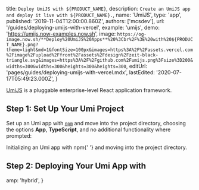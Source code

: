 
  title: `Deploy UmiJS with ${PRODUCT_NAME}`,
  description: `Create an UmiJS app and deploy it live with ${PRODUCT_NAME}.`,
  name: 'UmiJS',
  type: 'app',
  published: '2019-11-04T12:00:00.860Z',
  authors: ['mcsdev'],
  url: '/guides/deploying-umijs-with-vercel',
  example: 'umijs',
  demo: 'https://umijs.now-examples.now.sh',
  image: `https://og-image.now.sh/**Deploy%20UmiJS%20Apps**%20%3Cbr%2F%3E%20with%20${PRODUCT_NAME}.png?theme=light&md=1&fontSize=100px&images=https%3A%2F%2Fassets.vercel.com%2Fimage%2Fupload%2Ffront%2Fassets%2Fdesign%2Fzeit-black-triangle.svg&images=https%3A%2F%2Fgithub.com%2Fumijs.png%3Fsize%3D200&widths=300&widths=300&heights=300&heights=300`,
  editUrl: 'pages/guides/deploying-umijs-with-vercel.mdx',
  lastEdited: '2020-07-17T05:49:23.000Z',
}

[UmiJS](https://umijs.org/) is a pluggable enterprise-level React application framework.

## Step 1: Set Up Your Umi Project

Set up an Umi app with [`npm`](https://www.npmjs.com/) and move into the project directory, choosing the options **App**, **TypeScript**, and no additional functionality where prompted:

<Snippet
  width="100%"
  dark
  text="npm init umi my-umi-project && cd my-umi-project"
/>
<Caption>
  Initializing an Umi app with <Link href="https://www.npmjs.com/">npm</Link>{' '}
  and moving into the project directory.
</Caption>

## Step 2: Deploying Your Umi App with <NameWrapper name={PRODUCT_NAME} />

<DeploySection meta={meta} />


  amp: 'hybrid',
}
